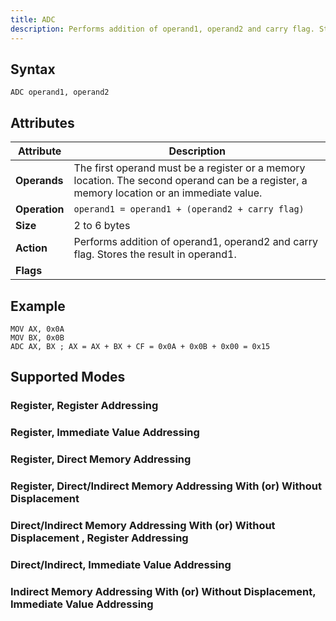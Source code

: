 ```yaml
---
title: ADC
description: Performs addition of operand1, operand2 and carry flag. Stores the result in operand1.
---
```


## Syntax

```asm6502
ADC operand1, operand2
```

## Attributes

| Attribute     | Description                                                                                                                               |
| ------------- | ----------------------------------------------------------------------------------------------------------------------------------------- |
| **Operands**  | The first operand must be a register or a memory location. The second operand can be a register, a memory location or an immediate value. |
| **Operation** | `operand1 = operand1 + (operand2 + carry flag)`                                                                                           |
| **Size**      | 2 to 6 bytes                                                                                                                              |
| **Action**    | Performs addition of operand1, operand2 and carry flag. Stores the result in operand1.                                                     | 
| **Flags**     | <FlagsChangedTable carryFlag= "changed" overflowFlag= "changed" zeroFlag="changed" signFlag="changed" parityFlag="changed" auxiliaryCarryFlag="changed" />   |

## Example 
    
```asm6502
MOV AX, 0x0A
MOV BX, 0x0B
ADC AX, BX ; AX = AX + BX + CF = 0x0A + 0x0B + 0x00 = 0x15
```

## Supported Modes 

### Register, Register Addressing
<RegisterAddressingMode instructionName="ADC" />

### Register, Immediate Value Addressing 
<ImmediateAddressingMode instructionName="ADC" />

### Register, Direct Memory Addressing
<MemoryAddressingMode instructionName="ADC" />

### Register, Direct/Indirect Memory Addressing With (or) Without Displacement
<RegisterAndMemoryAddressing instructionName="ADC" />

###  Direct/Indirect Memory Addressing With (or) Without Displacement , Register Addressing 
<MemoryAndRegisterAddressing instructionName="ADC"/>

### Direct/Indirect, Immediate Value Addressing
<DirectMemoryAndImmediateAddressing instructionName="ADC" />

### Indirect Memory Addressing With (or) Without Displacement, Immediate Value Addressing

<IndirectMemoryAndImmediateAddressing instructionName="ADC" />
